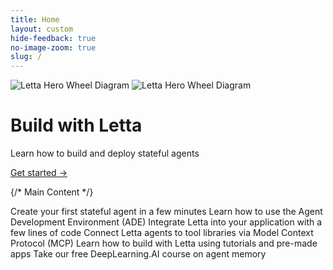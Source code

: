```yaml
---
title: Home
layout: custom
hide-feedback: true
no-image-zoom: true
slug: /
---
```


<style>
  {`
    img {
      cursor: pointer !important;
    }
    .rm-Lightbox-trigger {
      cursor: pointer !important;
    }
    [data-rmiz-wrap="visible"],
    [data-rmiz-wrap="hidden"] {
      cursor: pointer !important;
    }

    [data-radix-popper-content-wrapper]:has(span[id^="radix-"]) {
      display: none !important;
    }
  `}
</style>

<div className="landing-page">
  <div className="w-full letta-header">
    <div className="mx-auto px-8 py-16 text-center">
      <div className="letta-header-bg">
        <div className="hero-image-container mx-auto overflow-hidden h-full">
          <img src="/images/hero/letta-hero-bg.svg" className="hero-image light" alt="Letta Hero Wheel Diagram" />
          <img src="/images/hero/letta-hero-bg-dark.svg" className="hero-image dark" alt="Letta Hero Wheel Diagram" />
        </div>
      </div>
      <h1 className="text-7xl mb-6 text-left">Build with Letta</h1>
      <p className="text-3xl font-light mb-8 text-left">
        Learn how to build and deploy stateful agents
      </p>
      <div className="mt-10">
        <a href="/overview" className="text-xl text-left font-normal hover:opacity-90 transition-opacity">
          Get started →
        </a>
      </div>
    </div>
  </div>

  {/* Main Content */}
  <div className="landingbody max-w-4xl mx-auto px-8 py-12 mt-12">
    <CardGroup cols={3}>
      <Card
        title="Letta Quickstart"
        icon="fa-sharp fa-light fa-bolt"
        href="/quickstart"
      >
    Create your first stateful agent in a few minutes
      </Card>
      <Card
        title="Agent Development Environment"
        icon="fa-sharp fa-light fa-browser"
        href="/guides/ade/overview"
      >
        Learn how to use the Agent Development Environment (ADE)
      </Card>
      <Card
        title="REST API and SDKs"
        icon="fa-sharp fa-light fa-code"
        href="/api-reference/overview"
      >
        Integrate Letta into your application with a few lines of code
      </Card>
      <Card
        title="MCP Support"
        icon="fa-brands fa-usb"
        href="/guides/mcp/overview"
      >
        Connect Letta agents to tool libraries via Model Context Protocol (MCP)
      </Card>
      <Card
        title="Cookbooks and Tutorials"
        icon="fa-sharp fa-light fa-books"
        href="/cookbooks"
      >
        Learn how to build with Letta using tutorials and pre-made apps
      </Card>
      <Card
        title="DeepLearning.AI Course"
        icon="fa-sharp fa-light fa-graduation-cap"
        href="https://www.deeplearning.ai/short-courses/llms-as-operating-systems-agent-memory/?utm_campaign=memgpt-launch&utm_content=331638345&utm_medium=social&utm_source=docs&hss_channel=tw-992153930095251456"
      >
        Take our free DeepLearning.AI course on agent memory
      </Card>
    </CardGroup>

  </div>
</div>
